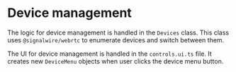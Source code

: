 # Device management

The logic for device management is handled in the `Devices` class. This class
uses `@signalwire/webrtc` to enumerate devices and switch between them.

The UI for device management is handled in the `controls.ui.ts` file. It creates new
`DeviceMenu` objects when user clicks the device menu button.

